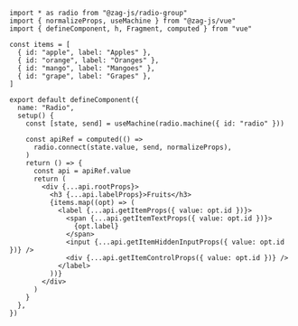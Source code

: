 ```tsx
import * as radio from "@zag-js/radio-group"
import { normalizeProps, useMachine } from "@zag-js/vue"
import { defineComponent, h, Fragment, computed } from "vue"

const items = [
  { id: "apple", label: "Apples" },
  { id: "orange", label: "Oranges" },
  { id: "mango", label: "Mangoes" },
  { id: "grape", label: "Grapes" },
]

export default defineComponent({
  name: "Radio",
  setup() {
    const [state, send] = useMachine(radio.machine({ id: "radio" }))

    const apiRef = computed(() =>
      radio.connect(state.value, send, normalizeProps),
    )
    return () => {
      const api = apiRef.value
      return (
        <div {...api.rootProps}>
          <h3 {...api.labelProps}>Fruits</h3>
          {items.map((opt) => (
            <label {...api.getItemProps({ value: opt.id })}>
              <span {...api.getItemTextProps({ value: opt.id })}>
                {opt.label}
              </span>
              <input {...api.getItemHiddenInputProps({ value: opt.id })} />
              <div {...api.getItemControlProps({ value: opt.id })} />
            </label>
          ))}
        </div>
      )
    }
  },
})
```
